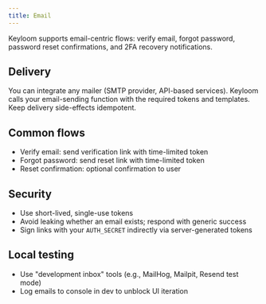 ```yaml
---
title: Email
---
```


Keyloom supports email-centric flows: verify email, forgot password, password reset confirmations, and 2FA recovery notifications.

## Delivery

You can integrate any mailer (SMTP provider, API-based services). Keyloom calls your email-sending function with the required tokens and templates. Keep delivery side-effects idempotent.

## Common flows

- Verify email: send verification link with time-limited token
- Forgot password: send reset link with time-limited token
- Reset confirmation: optional confirmation to user

## Security

- Use short-lived, single-use tokens
- Avoid leaking whether an email exists; respond with generic success
- Sign links with your `AUTH_SECRET` indirectly via server-generated tokens

## Local testing

- Use "development inbox" tools (e.g., MailHog, Mailpit, Resend test mode)
- Log emails to console in dev to unblock UI iteration

